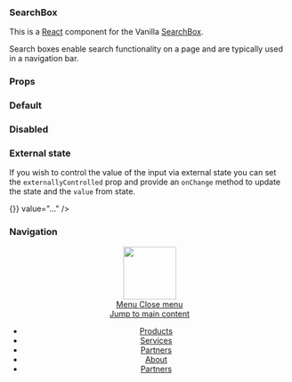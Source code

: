 
<Meta title="SearchBox" component={SearchBox} decorators={[withKnobs]} />

### SearchBox

This is a [React](https://reactjs.org/) component for the Vanilla [SearchBox](https://docs.vanillaframework.io/patterns/search-box/).

Search boxes enable search functionality on a page and are typically used in a navigation bar.

### Props

<ArgsTable of={SearchBox} />

### Default

<Canvas>
  <Story name="Default">
    <SearchBox />
  </Story>
</Canvas>

### Disabled

<Canvas>
  <Story name="Disabled">
    <SearchBox disabled />
  </Story>
</Canvas>

### External state

If you wish to control the value of the input via external state you can set
the `externallyControlled` prop and provide an `onChange` method to update the
state and the `value` from state.

<Canvas>
  <Story name="External state">
    <SearchBox externallyControlled onChange={() => {}} value="..." />
  </Story>
</Canvas>

### Navigation

<Canvas>
  <Story name="Navigation">
    <header id="navigation" className="p-navigation">
      <div className="p-navigation__banner">
        <div className="p-navigation__logo">
          <a className="p-navigation__link" href="#">
            <img
              className="p-navigation__image"
              src="https://assets.ubuntu.com/v1/5d6da5c4-logo-canonical-aubergine.svg"
              alt=""
              width="95"
            />
          </a>
        </div>
        <a
          href="#navigation"
          className="p-navigation__toggle--open"
          title="menu"
        >
          Menu
        </a>
        <a
          href="#navigation-closed"
          className="p-navigation__toggle--close"
          title="close menu"
        >
          Close menu
        </a>
      </div>
      <nav className="p-navigation__nav">
        <span className="u-off-screen">
          <a href="#main-content">Jump to main content</a>
        </span>
        <ul className="p-navigation__links" role="menu">
          <li className="p-navigation__link" role="menuitem">
            <a href="#">Products</a>
          </li>
          <li className="p-navigation__link" role="menuitem">
            <a href="#">Services</a>
          </li>
          <li className="p-navigation__link" role="menuitem">
            <a href="#">Partners</a>
          </li>
          <li className="p-navigation__link" role="menuitem">
            <a href="#">About</a>
          </li>
          <li className="p-navigation__link" role="menuitem">
            <a href="#">Partners</a>
          </li>
        </ul>
        <SearchBox />
      </nav>
    </header>
  </Story>
</Canvas>
